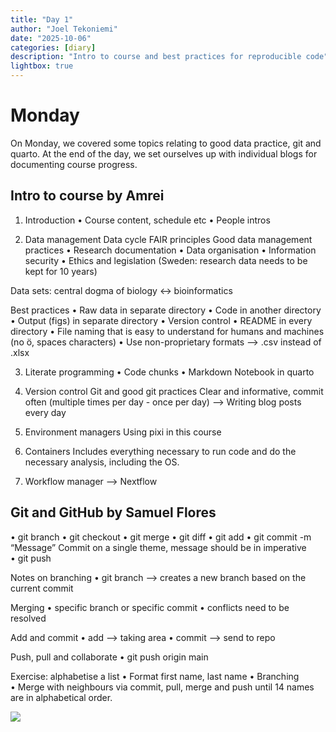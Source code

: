 ```yaml
---
title: "Day 1"
author: "Joel Tekoniemi"
date: "2025-10-06"
categories: [diary]
description: "Intro to course and best practices for reproducible code"
lightbox: true
---
```


# Monday
On Monday, we covered some topics relating to good data practice, git and quarto. At the end of the day, we set ourselves up with individual blogs for documenting course progress. 

## Intro to course by Amrei
1. Introduction
• Course content, schedule etc
• People intros

2. Data management
Data cycle
FAIR principles
Good data management practices
• Research documentation
• Data organisation
• Information security 
• Ethics and legislation (Sweden: research data needs to be kept for 10 years)

Data sets: central dogma of biology <-> bioinformatics

Best practices
• Raw data in separate directory
• Code in another directory
• Output (figs) in separate directory
• Version control
• README in every directory
• File naming that is easy to understand for humans and machines (no ö, spaces characters)
• Use non-proprietary formats —> .csv instead of .xlsx

3. Literate programming
• Code chunks
• Markdown
Notebook in quarto

4. Version control
Git and good git practices
Clear and informative, commit often (multiple times per day - once per day)
—> Writing blog posts every day

5. Environment managers
Using pixi in this course

6. Containers
Includes everything necessary to run code and do the necessary analysis, including the OS.

7. Workflow manager
—> Nextflow

## Git and GitHub by Samuel Flores

• git branch
• git checkout
• git merge
• git diff
• git add
• git commit -m “Message”
	Commit on a single theme, message should be in imperative
• git push 

Notes on branching
• git branch —> creates a new branch based on the current commit

Merging
• specific branch or specific commit
• conflicts need to be resolved

Add and commit
• add —> taking area
• commit —> send to repo

Push, pull and collaborate
• git push origin main

Exercise: alphabetise a list
• Format first name, last name
• Branching
• Merge with neighbours via commit, pull, merge and push until 14 names are in alphabetical order.

![](thumbnail.png)

